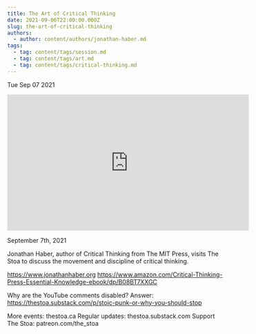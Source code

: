 ```yaml
---
title: The Art of Critical Thinking
date: 2021-09-06T22:00:00.000Z
slug: the-art-of-critical-thinking
authors:
  - author: content/authors/jonathan-haber.md
tags:
  - tag: content/tags/session.md
  - tag: content/tags/art.md
  - tag: content/tags/critical-thinking.md
---
```






Tue Sep 07 2021

<iframe width="560" height="315" src="https://www.youtube.com/embed/KI9TSdGqa_Y" title="The Art of Critical Thinking w/ Jonathan Haber" frameborder="0" allow="accelerometer; autoplay; clipboard-write; encrypted-media; gyroscope; picture-in-picture" allowfullscreen ></iframe>

September 7th, 2021

Jonathan Haber, author of Critical Thinking from The MIT Press, visits The Stoa to discuss the movement and discipline of critical thinking.

https://www.jonathanhaber.org
https://www.amazon.com/Critical-Thinking-Press-Essential-Knowledge-ebook/dp/B08BT7XXGC

Why are the YouTube comments disabled? Answer: https://thestoa.substack.com/p/stoic-punk-or-why-you-should-stop

More events: thestoa.ca 
Regular updates: thestoa.substack.com 
Support The Stoa: patreon.com/the_stoa


